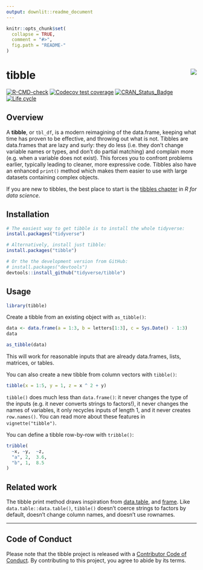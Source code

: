 ```yaml
---
output: downlit::readme_document
---
```


<!-- README.md is generated from README.Rmd. Please edit that file -->

```r
knitr::opts_chunk$set(
  collapse = TRUE,
  comment = "#>",
  fig.path = "README-"
)
```

# tibble <img src="man/figures/logo.png" align="right" />

<!-- badges: start -->
[![R-CMD-check](https://github.com/tidyverse/tibble/workflows/rcc/badge.svg)](https://github.com/tidyverse/tibble/actions)
[![Codecov test coverage](https://codecov.io/gh/tidyverse/tibble/branch/main/graph/badge.svg)](https://app.codecov.io/gh/tidyverse/tibble?branch=main)
[![CRAN_Status_Badge](https://www.r-pkg.org/badges/version/tibble)](https://cran.r-project.org/package=tibble)
[![Life cycle](https://img.shields.io/badge/lifecycle-stable-brightgreen.svg)](https://lifecycle.r-lib.org/articles/stages.html)
<!-- badges: end -->

## Overview

A __tibble__, or `tbl_df`, is a modern reimagining of the data.frame, keeping what time has proven to be effective, and throwing out what is not. Tibbles are data.frames that are lazy and surly: they do less (i.e. they don't change variable names or types, and don't do partial matching) and complain more (e.g. when a variable does not exist). This forces you to confront problems earlier, typically leading to cleaner, more expressive code. Tibbles also have an enhanced `print()` method which makes them easier to use with large datasets containing complex objects.

If you are new to tibbles, the best place to start is the [tibbles chapter](https://r4ds.had.co.nz/tibbles.html) in *R for data science*.

## Installation

```r
# The easiest way to get tibble is to install the whole tidyverse:
install.packages("tidyverse")

# Alternatively, install just tibble:
install.packages("tibble")

# Or the the development version from GitHub:
# install.packages("devtools")
devtools::install_github("tidyverse/tibble")
```

## Usage

```r
library(tibble)
```

Create a tibble from an existing object with `as_tibble()`:

```r
data <- data.frame(a = 1:3, b = letters[1:3], c = Sys.Date() - 1:3)
data

as_tibble(data)
```

This will work for reasonable inputs that are already data.frames, lists, matrices, or tables.

You can also create a new tibble from column vectors with `tibble()`:

```r
tibble(x = 1:5, y = 1, z = x ^ 2 + y)
```

`tibble()` does much less than `data.frame()`: it never changes the type of the inputs (e.g. it never converts strings to factors!), it never changes the names of variables, it only recycles inputs of length 1, and it never creates `row.names()`. You can read more about these features in `vignette("tibble")`.

You can define a tibble row-by-row with `tribble()`:

```r
tribble(
  ~x, ~y,  ~z,
  "a", 2,  3.6,
  "b", 1,  8.5
)
```

## Related work

The tibble print method draws inspiration from [data.table](https://rdatatable.gitlab.io/data.table), and [frame](https://github.com/patperry/r-frame). Like `data.table::data.table()`, `tibble()` doesn't coerce strings to factors by default, doesn't change column names, and doesn't use rownames.

---
## Code of Conduct

Please note that the tibble project is released with a [Contributor Code of Conduct](https://tibble.tidyverse.org/CODE_OF_CONDUCT.html). By contributing to this project, you agree to abide by its terms.
